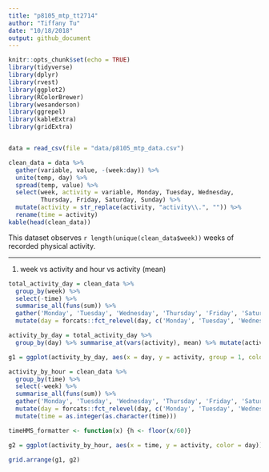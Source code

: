 ```yaml
---
title: "p8105_mtp_tt2714"
author: "Tiffany Tu"    
date: "10/18/2018"
output: github_document
---
```

```r
knitr::opts_chunk$set(echo = TRUE)
library(tidyverse)
library(dplyr)
library(rvest)
library(ggplot2)
library(RColorBrewer)
library(wesanderson)
library(ggrepel)
library(kableExtra)
library(gridExtra)
```

```r
```

```r
data = read_csv(file = "data/p8105_mtp_data.csv") 

clean_data = data %>% 
  gather(variable, value, -(week:day)) %>% 
  unite(temp, day) %>% 
  spread(temp, value) %>% 
  select(week, activity = variable, Monday, Tuesday, Wednesday, 
         Thursday, Friday, Saturday, Sunday) %>% 
  mutate(activity = str_replace(activity, "activity\\.", "")) %>% 
  rename(time = activity)
kable(head(clean_data))
```

This dataset observes `r length(unique(clean_data$week))` weeks of recorded physical activity. 

--------------------------------------------

1. week vs activity and hour vs activity (mean)
```r
total_activity_day = clean_data %>% 
  group_by(week) %>% 
  select(-time) %>% 
  summarise_all(funs(sum)) %>% 
  gather('Monday', 'Tuesday', 'Wednesday', 'Thursday', 'Friday', 'Saturday', 'Sunday', key = "day", value = "activity") %>% 
  mutate(day = forcats::fct_relevel(day, c('Monday', 'Tuesday', 'Wednesday', 'Thursday', 'Friday', 'Saturday', 'Sunday'))) 

activity_by_day = total_activity_day %>%
  group_by(day) %>% summarise_at(vars(activity), mean) %>% mutate(activity, activity = round(activity))

g1 = ggplot(activity_by_day, aes(x = day, y = activity, group = 1, color = "red")) + geom_point() + geom_line() + geom_text_repel(aes(label = activity), size = 2.8, color = "black") + theme_bw() + labs(title = "Average activity in a week", x = "Day of Week", y = "Activity (per Minute)") + theme(legend.position = "none")
```

```r
activity_by_hour = clean_data %>% 
  group_by(time) %>% 
  select(-week) %>%
  summarise_all(funs(sum)) %>% 
  gather('Monday', 'Tuesday', 'Wednesday', 'Thursday', 'Friday', 'Saturday', 'Sunday', key = "day", value = "activity") %>% 
  mutate(day = forcats::fct_relevel(day, c('Monday', 'Tuesday', 'Wednesday', 'Thursday', 'Friday', 'Saturday', 'Sunday'))) %>% 
  mutate(time = as.integer(as.character(time)))

timeHMS_formatter <- function(x) {h <- floor(x/60)}

g2 = ggplot(activity_by_hour, aes(x = time, y = activity, color = day)) + geom_smooth(method = "auto") + scale_x_continuous(label = timeHMS_formatter, breaks = seq(1, 1440, by = 64)) + labs(title = "Activity distribution over 24 hour period", x = "Hour of the day", y = "Activity (per Minute)") + theme_bw()
```

```r
grid.arrange(g1, g2)
```

